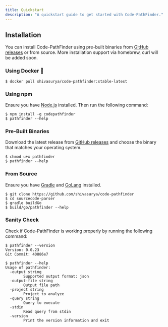 ```yaml
---
title: Quickstart
description: "A quickstart guide to get started with Code-PathFinder."
---
```



<PostHogLayout>
</PostHogLayout>

## Installation

You can install Code-PathFinder using pre-built binaries from [GitHub releases](https://github.com/shivasurya/code-pathfinder/releases) or from source.
More installation support via homebrew, curl will be added soon.

### Using Docker 🐳

```shell
$ docker pull shivasurya/code-pathfinder:stable-latest
```


### Using npm

Ensure you have [Node.js](https://nodejs.org/en/download/) installed. Then run the following command:

```shell
$ npm install -g codepathfinder
$ pathfinder --help
```

### Pre-Built Binaries

Download the latest release from [GitHub releases](https://github.com/shivasurya/code-pathfinder/releases) and choose 
the binary that matches your operating system.

```shell
$ chmod u+x pathfinder
$ pathfinder --help
```

### From Source

Ensure you have [Gradle](https://gradle.org/) and [GoLang](https://go.dev/doc/install) installed.

```shell
$ git clone https://github.com/shivasurya/code-pathfinder
$ cd sourcecode-parser
$ gradle buildGo
$ build/go/pathfinder --help
```

### Sanity Check

Check if Code-PathFinder is working properly by running the following command:

```shell
$ pathfinder --version
Version: 0.0.23
Git Commit: 40886e7
```

```shell
$ pathfinder --help
Usage of pathfinder:
  -output string
        Supported output format: json
  -output-file string
        Output file path
  -project string
        Project to analyze
  -query string
        Query to execute
  -stdin
        Read query from stdin
  -version
        Print the version information and exit
```
